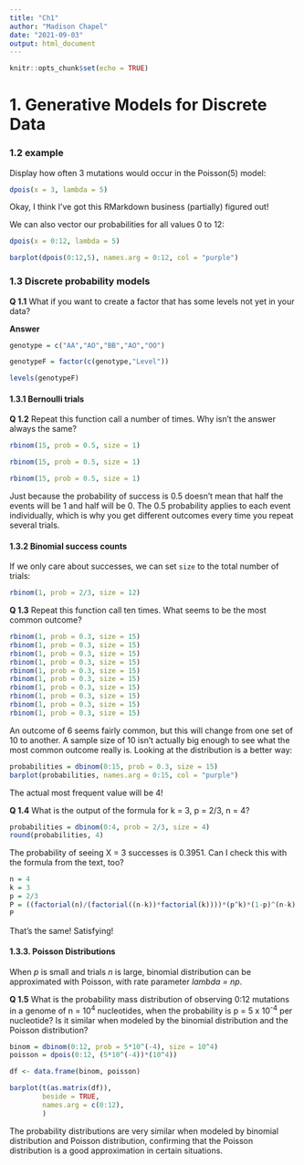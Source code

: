 ```yaml
---
title: "Ch1"
author: "Madison Chapel"
date: "2021-09-03"
output: html_document
---
```


```r
knitr::opts_chunk$set(echo = TRUE)
```

# 1. Generative Models for Discrete Data

### 1.2 example

Display how often 3 mutations would occur in the Poisson(5) model: 

```r
dpois(x = 3, lambda = 5)
```

Okay, I think I've got this RMarkdown business (partially) figured out! 

We can also vector our probabilities for all values 0 to 12:

``` r
dpois(x = 0:12, lambda = 5)
```

``` r
barplot(dpois(0:12,5), names.arg = 0:12, col = "purple")
```


### 1.3 Discrete probability models

**Q 1.1**
What if you want to create a factor that has some levels not yet in your data?

**Answer**
```r
genotype = c("AA","AO","BB","AO","OO")

genotypeF = factor(c(genotype,"Level"))

levels(genotypeF)
```

#### 1.3.1 Bernoulli trials 

**Q 1.2**
Repeat this function call a number of times. Why isn't the answer always the same? 

```r
rbinom(15, prob = 0.5, size = 1)

rbinom(15, prob = 0.5, size = 1)

rbinom(15, prob = 0.5, size = 1)
```

Just because the probability of success is 0.5 doesn't mean that half the events will be 1 and half will be 0. The 0.5 probability applies to each event individually, which is why you get different outcomes every time you repeat several trials. 

#### 1.3.2 Binomial success counts

If we only care about successes, we can set `size` to the total number of trials: 

``` r
rbinom(1, prob = 2/3, size = 12)
```

**Q 1.3** 
Repeat this function call ten times. What seems to be the most common outcome? 

```r
rbinom(1, prob = 0.3, size = 15)
rbinom(1, prob = 0.3, size = 15)
rbinom(1, prob = 0.3, size = 15)
rbinom(1, prob = 0.3, size = 15)
rbinom(1, prob = 0.3, size = 15)
rbinom(1, prob = 0.3, size = 15)
rbinom(1, prob = 0.3, size = 15)
rbinom(1, prob = 0.3, size = 15)
rbinom(1, prob = 0.3, size = 15)
rbinom(1, prob = 0.3, size = 15)
```
An outcome of 6 seems fairly common, but this will change from one set of 10 to another. A sample size of 10 isn't actually big enough to see what the most common outcome really is. Looking at the distribution is a better way: 

``` r

probabilities = dbinom(0:15, prob = 0.3, size = 15)
barplot(probabilities, names.arg = 0:15, col = "purple")
```
 
The actual most frequent value will be 4!  


**Q 1.4**
What is the output of the formula for k = 3, p = 2/3, n = 4? 

``` r
probabilities = dbinom(0:4, prob = 2/3, size = 4)
round(probabilities, 4)

```

The probability of seeing X = 3 successes is 0.3951. Can I check this with the formula from the text, too? 

``` r
n = 4
k = 3
p = 2/3
P = ((factorial(n)/(factorial((n-k))*factorial(k))))*(p^k)*(1-p)^(n-k)
P
```

That's the same! Satisfying! 

#### 1.3.3. Poisson Distributions

When *p* is small and trials *n* is large, binomial distribution can be approximated with Poisson, with rate parameter *lambda = np*. 

**Q 1.5**
What is the probability mass distribution of observing 0:12 mutations in a genome of n = 10^4^ nucleotides, when the probability is p = 5 x 10^-4^ per nucleotide? 
Is it similar when modeled by the binomial distribution and the Poisson distribution? 

``` r

binom = dbinom(0:12, prob = 5*10^(-4), size = 10^4)
poisson = dpois(0:12, (5*10^(-4))*(10^4))

df <- data.frame(binom, poisson)

barplot(t(as.matrix(df)),
        beside = TRUE,
        names.arg = c(0:12),
        )


```

The probability distributions are very similar when modeled by binomial distribution and Poisson distribution, confirming that the Poisson distribution is a good approximation in certain situations. 

